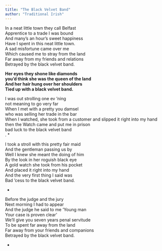 ```yaml
---
title: "The Black Velvet Band"
author: "Traditional Irish"
---
```


In a neat little town they call Belfast\
Apprentice to a trade I was bound\
And many's an hour's sweet happiness\
Have I spent in this neat little town.\
A sad misfortune came over me\
Which caused me to stray from the land\
Far away from my friends and relations\
Betrayed by the black velvet band.

**Her eyes they shone like diamonds\
you'd think she was the queen of the land\
And her hair hung over her shoulders\
Tied up with a black velvet band.**

I was out strolling one ev 'ning\
not meaning to go very far\
When I met with a pretty you damsel\
who was selling her trade in the bar\
When I watched, she took from a customer 
and slipped it right into my hand\
then the Watch came and put me in prison\
bad luck to the black velvet band\
.
*

I took a stroll with this pretty fair maid\
And the gentleman passing us by\
Well I knew she meant the doing of him\
By the look in her roguish black eye\
A gold watch she took from his pocket\
And placed it right into my hand\
And the very first thing I said was\
Bad 'cess to the black velvet band.

*

Before the judge and the jury\
Next morning I had to appear\
And the judge he said to me 'Young man\
Your case is proven clear'\
We'll give you seven years penal servitude\
To be spent far away from the land\
Far away from your friends and companions\
Betrayed by the black velvet band.

*
